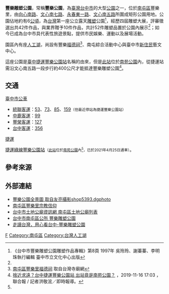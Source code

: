 {{Infobox park
|park        = 豐樂雕塑公園
|image       = FengLe Sculpture Park 20141231.jpg
|image size  = 200px
|alt         = 
|caption     = 
|type        = 
|location    = {{TWN}}[[臺中市|臺中市]][[南屯區|南屯區]][[文心路|文心南五路]]331號
|coordinates = {{Coord|24.131|N|120.643|E|type:landmark|display=inline,title}}
|size        = 
|opened      = {{Start date|1997}}
|operator    = 
|visitors    = 
|status      = 
|website     =
}}

'''豐樂雕塑公園'''，常稱'''豐樂公園'''，為[[臺灣|臺灣]][[台中市|台中市]]的大型[[公園|公園]]之一，位於[[南屯區|南屯區]]豐樂里，由[[向心路|向心南路]]、[[文心路|文心南七路]]、[[永春路|永春東一路]]、[[文心路|文心南五路]]所圍成矩形公園用地。公園佔地約有6[[公頃|公頃]]，為[[台灣|台灣]]第一座公立露天[[雕塑|雕塑]]公園<ref name="台中市豐樂雕塑公園雕塑作品專輯">《台中市豐樂雕塑公園雕塑作品專輯》第8頁 1997年 吳玲玲、謝蓁蓁、李明珠執行編輯 臺中市立文化中心出版</ref>，經歷四屆雕塑大展，評審徵選出共42件作品，與業界贈予10件作品，共計52件雕塑品置於公園內展示<ref name="台中市豐樂雕塑公園雕塑作品專輯"/>；如今已成為台中市具代表性旅遊景點，提供市民娛樂、運動以及展場活動。

園區內有座[[人工湖|人工湖]]，尚設有豐樂[[福德祠|福德祠]]<ref>[http://www.twgod.com/CwPage/Page/P3390.html 南屯區豐樂里福德祠] {{Wayback|url=http://www.twgod.com/CwPage/Page/P3390.html |date=20080517191624 }} 取自台灣寺廟網</ref>、南屯綜合活動中心與臺中市[[新住民|新住民]]藝文中心。

這座公園是[[臺中捷運|臺中捷運]][[豐樂公園站|豐樂公園站]]名稱的由來，但是[[豐樂公園站|此站]]位於[[南苑公園|南苑公園]]內，從捷運站需沿文心南五路一段步行約400公尺才能抵達豐樂雕塑公園<ref name=udn-20191116>[https://udn.com/news/story/7325/4169288 捨近求遠？台中捷運豐樂公園站 出站竟是南苑公園？] {{Wayback|url=https://udn.com/news/story/7325/4169288 |date=20200212174918 }}，2019-11-16 17:03 ，聯合報 / 記者洪敬浤／即時報導。</ref>。

==交通==
;[[臺中市公車|臺中市公車]]
*[[統聯客運|統聯客運]]：[[台中市公車53路|53]]、[[台中市公車73路|73]]、[[台中市公車85路|85]]、[[台中市公車159路|159]]<small>（但最近停站為捷運豐樂公園站）</small>
*[[中鹿客運|中鹿客運]]：[[台中市公車99路|99]]
*[[豐榮客運|豐榮客運]]：[[台中市公車127路|127]]
*[[台中客運|台中客運]]：[[台中市公車356路|356]]

;[[MRT|捷運]]
[[臺中捷運|捷運]][[臺中捷運綠線|綠線]][[豐樂公園站|豐樂公園站]]<small>（[[豐樂公園站|此站]]位於[[南苑公園|南苑公園]]內<ref name=udn-20191116 />，已於2021年4月25日通車）</small>。

==參考來源==
<div class="references-small">
<references />
</div>

==外部連結==
*[http://shop5393.dgphoto.org.tw/nexus/upload/5393/commodity/org/2953.jpg 豐樂公園全景圖 取自友亮攝影shop5393.dgphoto]{{dead link|date=2018年4月 |bot=InternetArchiveBot |fix-attempted=yes }}
*[https://web.archive.org/web/20080517040313/http://www2.tccgc.gov.tw:8088/land/408/408002001.html 南屯區豐樂里宗教信仰]
*[https://web.archive.org/web/20080517051621/http://syartnet.myweb.hinet.net/land/a408.html 台中市土地公廟資訊網 南屯區土地公廟列表]
*[http://www.tccg.gov.tw/sys/SM_theme?page=4340e2ce 台中市南屯區公所 豐樂雕塑公園]{{Wayback|url=http://www.tccg.gov.tw/sys/SM_theme?page=4340e2ce |date=20080828083618 }}
*[https://web.archive.org/web/20100328070611/http://www3.tccgc.gov.tw/taichung/travel/scenic/spot01-15.htm 走讀台灣，用心看台中-豐樂雕塑公園]

[[Category:台中市公園|F]]
[[Category:南屯區|Category:南屯區]]
[[Category:台灣人工湖|Category:台灣人工湖]]